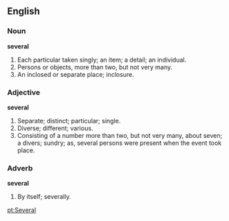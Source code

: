 ==English==

===Noun===

'''several'''

#Each particular taken singly; an item; a detail; an individual.
#Persons or objects, more than two, but not very many.
#An inclosed or separate place; inclosure.

===Adjective===

'''several'''

#Separate; distinct; particular; single.
#Diverse; different; various.
#Consisting of a number more than two, but not very many, about seven; a divers; sundry; as, several persons were present when the event took place.

===Adverb===

'''several'''

#By itself; severally.

[[pt:Several]]